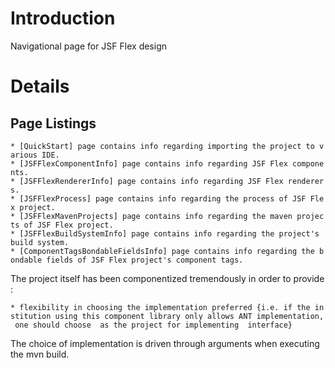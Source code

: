 = Introduction =

Navigational page for JSF Flex design

= Details =

==Page Listings==
 * [QuickStart] page contains info regarding importing the project to various IDE.
 * [JSFFlexComponentInfo] page contains info regarding JSF Flex components.
 * [JSFFlexRendererInfo] page contains info regarding JSF Flex renderers.
 * [JSFFlexProcess] page contains info regarding the process of JSF Flex project.
 * [JSFFlexMavenProjects] page contains info regarding the maven projects of JSF Flex project.
 * [JSFFlexBuildSystemInfo] page contains info regarding the project's build system.
 * [ComponentTagsBondableFieldsInfo] page contains info regarding the bondable fields of JSF Flex project's component tags.

The project itself has been componentized tremendously in order to provide :
 * flexibility in choosing the implementation preferred {i.e. if the institution using this component library only allows ANT implementation, one should choose {{{antFlexTaskRunnerImpl}}} as the project for implementing {{{_FlexTaskRunner}}} interface}


The choice of implementation is driven through arguments when executing the mvn build.